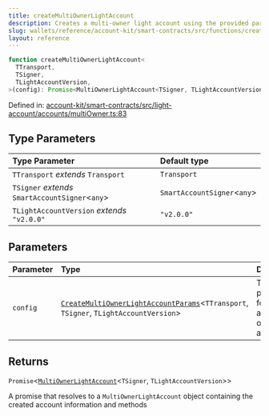 ```yaml
---
title: createMultiOwnerLightAccount
description: Creates a multi-owner light account using the provided parameters, including transport, chain, signer, initialization code, version, account address, factory address, salt, and owners. Ensures the owners list is deduplicated, ordered, and valid.
slug: wallets/reference/account-kit/smart-contracts/src/functions/createMultiOwnerLightAccount
layout: reference
---
```


```ts
function createMultiOwnerLightAccount<
  TTransport,
  TSigner,
  TLightAccountVersion,
>(config): Promise<MultiOwnerLightAccount<TSigner, TLightAccountVersion>>;
```

Defined in: [account-kit/smart-contracts/src/light-account/accounts/multiOwner.ts:83](https://github.com/alchemyplatform/aa-sdk/blob/923a52171f7246172caf350853843e6680197da9/account-kit/smart-contracts/src/light-account/accounts/multiOwner.ts#L83)

## Type Parameters

| Type Parameter                                   | Default type                 |
| :----------------------------------------------- | :--------------------------- |
| `TTransport` _extends_ `Transport`               | `Transport`                  |
| `TSigner` _extends_ `SmartAccountSigner`\<`any`> | `SmartAccountSigner`\<`any`> |
| `TLightAccountVersion` _extends_ `"v2.0.0"`      | `"v2.0.0"`                   |

## Parameters

| Parameter | Type                                                                                                                                             | Description                                             |
| :-------- | :----------------------------------------------------------------------------------------------------------------------------------------------- | :------------------------------------------------------ |
| `config`  | [`CreateMultiOwnerLightAccountParams`](../type-aliases/CreateMultiOwnerLightAccountParams.mdx)\<`TTransport`, `TSigner`, `TLightAccountVersion`> | The parameters for creating a multi-owner light account |

## Returns

`Promise`\<[`MultiOwnerLightAccount`](../type-aliases/MultiOwnerLightAccount.mdx)\<`TSigner`, `TLightAccountVersion`>>

A promise that resolves to a `MultiOwnerLightAccount` object containing the created account information and methods
